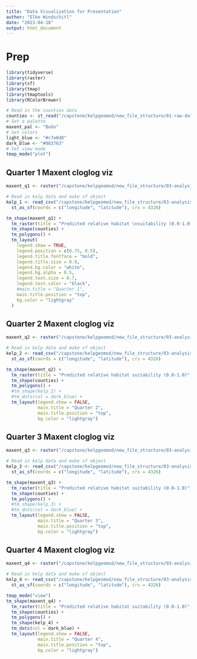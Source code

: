 ```yaml
---
title: "Data Visualization for Presentation"
author: "Elke Windschitl"
date: "2023-04-18"
output: html_document
---
```


# Prep
```r
library(tidyverse)
library(raster)
library(sf)
library(tmap)
library(tmaptools)
library(RColorBrewer)

# Read in the counties data
counties <- st_read("/capstone/kelpgeomod/new_file_structure/01-raw-data/land_bounds/California_County_Boundaries/cnty19_1.shp")
# Set a palette
maxent_pal <- "BuGn" 
# Set colors
light_blue <- "#c7e0d8"
dark_blue <- "#083763"
# Set view mode
tmap_mode("plot")
```

## Quarter 1 Maxent cloglog viz

```r
maxent_q1 <- raster("/capstone/kelpgeomod/new_file_structure/03-analysis-data/maxent/quarter_1/results/Macrocystis_pyrifera_cloglog.tif")

# Read in kelp data and make sf object
kelp_1 <- read_csv("/capstone/kelpgeomod/new_file_structure/03-analysis-data/maxent/quarter_1/kelp_presence_1.csv") %>% 
  st_as_sf(coords = c("longitude", "latitude"), crs = 4326)

tm_shape(maxent_q1) +
  tm_raster(title = "Predicted relative habitat \nsuitability (0.0-1.0)", alpha = 0.8, palette = maxent_pal) +
  tm_shape(counties) +
  tm_polygons() +
  tm_layout(
    legend.show = TRUE,
    legend.position = c(0.75, 0.5),
    legend.title.fontface = "bold",
    legend.title.size = 0.9,
    legend.bg.color = "white",
    legend.bg.alpha = 0.5,
    legend.text.size = 0.7,
    legend.text.color = "black",
    #main.title = "Quarter 1",
    main.title.position = "top",
    bg.color = "lightgray"
  )


```

## Quarter 2 Maxent cloglog viz

```r
maxent_q2 <- raster("/capstone/kelpgeomod/new_file_structure/03-analysis-data/maxent/quarter_2/results/Macrocystis_pyrifera_cloglog.tif")

# Read in kelp data and make sf object
kelp_2 <- read_csv("/capstone/kelpgeomod/new_file_structure/03-analysis-data/maxent/quarter_2/kelp_presence_2.csv") %>% 
  st_as_sf(coords = c("longitude", "latitude"), crs = 4326)

tm_shape(maxent_q2) +
  tm_raster(title = "Predicted relative habitat suitability (0.0-1.0)", alpha = 0.9, palette = maxent_pal) +
  tm_shape(counties) +
  tm_polygons() +
  #tm_shape(kelp_2) +
  #tm_dots(col = dark_blue) +
  tm_layout(legend.show = FALSE, 
            main.title = "Quarter 2", 
            main.title.position = "top", 
            bg.color = "lightgray")
```

## Quarter 3 Maxent cloglog viz

```r
maxent_q3 <- raster("/capstone/kelpgeomod/new_file_structure/03-analysis-data/maxent/quarter_3/results/Macrocystis_pyrifera_cloglog.tif") 

# Read in kelp data and make sf object
kelp_3 <- read_csv("/capstone/kelpgeomod/new_file_structure/03-analysis-data/maxent/quarter_3/kelp_presence_3.csv") %>% 
  st_as_sf(coords = c("longitude", "latitude"), crs = 4326)

tm_shape(maxent_q3) +
  tm_raster(title = "Predicted relative habitat suitability (0.0-1.0)", alpha = 0.9, palette = maxent_pal) +
  tm_shape(counties) +
  tm_polygons() +
  #tm_shape(kelp_3) +
  #tm_dots(col = dark_blue) +
  tm_layout(legend.show = FALSE, 
            main.title = "Quarter 3", 
            main.title.position = "top", 
            bg.color = "lightgray")
```

## Quarter 4 Maxent cloglog viz

```r
maxent_q4 <- raster("/capstone/kelpgeomod/new_file_structure/03-analysis-data/maxent/quarter_4/results/Macrocystis_pyrifera_cloglog.tif")

# Read in kelp data and make sf object
kelp_4 <- read_csv("/capstone/kelpgeomod/new_file_structure/03-analysis-data/maxent/quarter_4/kelp_presence_4.csv") %>% 
  st_as_sf(coords = c("longitude", "latitude"), crs = 4326)

tmap_mode("view")
tm_shape(maxent_q4) +
  tm_raster(title = "Predicted relative habitat suitability (0.0-1.0)", alpha = 0.9, palette = maxent_pal) +
  tm_shape(counties) +
  tm_polygons() +
  tm_shape(kelp_4) +
  tm_dots(col = dark_blue) +
  tm_layout(legend.show = FALSE, 
            main.title = "Quarter 4", 
            main.title.position = "top", 
            bg.color = "lightgray")
```

